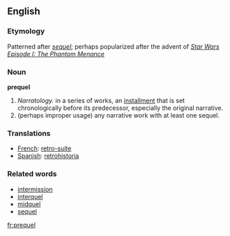 ==English==

===Etymology===

Patterned after ''[[sequel]]''; perhaps popularized after the advent of ''[[w:Star Wars Episode I: The Phantom Menace|Star Wars Episode I: The Phantom Menance]]''

===Noun===
'''prequel'''

# ''Narratology.'' in a series of works, an [[installment]] that is set chronologically before its predecessor, especially the original narrative.
# (perhaps improper usage) any narrative work with at least one sequel.

===Translations===
*[[French]]: [[retro-suite]]
*[[Spanish]]: [[retrohistoria]]

===Related words===

*[[intermission]]
*[[interquel]]
*[[midquel]]
*[[sequel]]

[[fr:prequel]]
